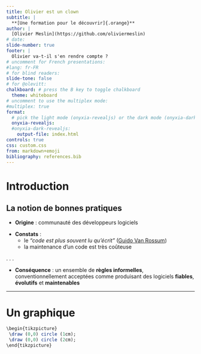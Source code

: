 ```yaml
---
title: Olivier est un clown
subtitle: |
  **[Une formation pour le découvrir]{.orange}**
author: |
  [Olivier Meslin](https://github.com/oliviermeslin)
# date: 
slide-number: true
footer: |
  Olivier va-t-il s'en rendre compte ?
# uncomment for French presentations:
#lang: fr-FR
# for blind readers:
slide-tone: false
# for @olevitt:
chalkboard: # press the B key to toggle chalkboard
  theme: whiteboard
# uncomment to use the multiplex mode:
#multiplex: true
format:
  # pick the light mode (onyxia-revealjs) or the dark mode (onyxia-dark-revealjs)
  onyxia-revealjs:
  #onyxia-dark-revealjs:
    output-file: index.html
controls: true
css: custom.css
from: markdown+emoji
bibliography: references.bib
---
```





# Introduction

## La notion de bonnes pratiques

- [**Origine**]{.blue2} : communauté des développeurs logiciels

::: {.incremental}
- [**Constats**]{.blue2} :
    - le [_"code est plus souvent lu qu'écrit"_]{.green2} ([Guido Van Rossum](https://fr.wikipedia.org/wiki/Guido_van_Rossum))
    - la maintenance d'un code est très coûteuse
:::

. . .

- [**Conséquence**]{.blue2} : un ensemble de [**règles informelles**]{.orange},
conventionnellement acceptées comme produisant des logiciels [**fiables**]{.orange}, [**évolutifs**]{.orange} et [**maintenables**]{.orange}

---
# Un graphique

```r
\begin{tikzpicture}
 \draw (0,0) circle (1cm);
 \draw (0,0) circle (2cm);
\end{tikzpicture}
```

